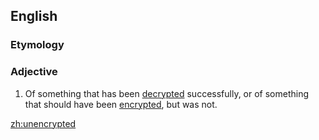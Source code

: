 ==English==

===Etymology===
{{prefix|en|un|encrypted}}

===Adjective===
{{en-adj|-}}

# {{lb|en|computing}} Of something that has been [[decrypted]] successfully, or of something that should have been [[encrypted]], but was not.

[[zh:unencrypted]]